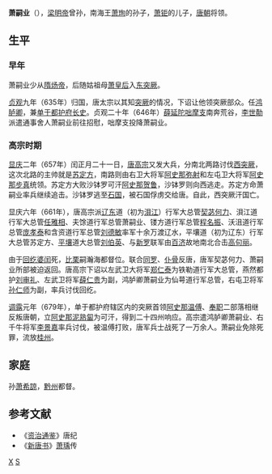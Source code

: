 '''萧嗣业'''（{{bd|？||？||catIdx=X}}），[[萧岿|梁明帝]]曾孙，南海王[[萧珣|萧珣]]的孙子，[[萧钜|萧钜]]的儿子，[[唐朝|唐朝]]将领。

==生平==
===早年===
萧嗣业少从[[隋炀帝|隋炀帝]]，后随姑祖母[[炀愍皇后|萧皇后]]入[[东突厥|东突厥]]。

[[贞观_(唐朝)|贞观]]九年（635年）归国，唐太宗以其知[[突厥|突厥]]的情况，下诏让他领突厥部众。任[[鸿胪卿|鸿胪卿]]，兼[[单于都护府|单于都护府]][[长史|长史]]。贞观二十年（646年）[[薛延陀|薛延陀]][[咄摩支|咄摩支]]南奔荒谷，[[李世勣|李世勣]]派遣通事舍人萧嗣业前往招慰，咄摩支投降萧嗣业。

===高宗时期===
[[显庆|显庆]]二年（657年）闰正月二十一日，[[唐高宗|唐高宗]]又发大兵，分南北两路讨伐[[西突厥|西突厥]]，这次北路的主帅就是[[苏定方|苏定方]]，南路则由右卫大将军[[阿史那弥射|阿史那弥射]]和左屯卫大将军[[阿史那步真|阿史那步真]]统领。苏定方大败沙钵罗可汗[[阿史那贺鲁|阿史那贺鲁]]，沙钵罗则向西逃走。苏定方命萧嗣业率兵继续追击。沙钵罗逃至[[石国|石国]]，被石国俘虏交给唐。自此，西突厥汗国亡。

显庆六年（661年），唐高宗派[[辽东|辽东]]道（初为[[浿江|浿江]]）行军大总管[[契苾何力|契苾何力]]、浿江道行军大总管[[任雅相|任雅相]]、夫馀道行军总管萧嗣业、镂方道行军总管[[程名振|程名振]]、沃沮道行军总管[[庞孝泰|庞孝泰]]和含资道行军总管[[刘德敏|刘德敏]]率军十余万渡辽水，平壤道（初为辽东）行军大总管苏定方、[[平壤|平壤]]道大总管[[刘伯英|刘伯英]]、与[[新罗|新罗]]联军由[[百济|百济]]故地南北合击[[高句丽|高句丽]]。

由于[[回纥|回纥]][[婆闰|婆闰]]死，[[比栗|比栗]]嗣瀚海都督位。联合[[同罗|同罗]]、[[仆骨|仆骨]]反唐，唐军契苾何力、萧嗣业所部被迫返回。唐高宗下诏以左武卫大将军[[郑仁泰|郑仁泰]]为铁勒道行军大总管，燕然都护[[刘审礼|刘审礼]]、左武卫将军[[薛仁贵|薛仁贵]]为副，鸿胪卿萧嗣业为仙萼道行军总管，右屯卫将军[[孙仁师|孙仁师]]为副，率兵讨伐回纥。

[[调露|调露]]元年（679年），单于都护府辖区内的突厥首领[[阿史那温傅|阿史那温傅]]、[[奉职|奉职]]二部落相继反叛唐朝，立[[阿史那泥熟匐|阿史那泥熟匐]]为可汗，得到二十四州响应。高宗遣鸿胪卿萧嗣业、右千牛将军[[李景嘉|李景嘉]]率兵讨伐，被温傅打败，唐军兵士战死了一万余人。萧嗣业免除死罪，流放[[桂州|桂州]]。

==家庭==
孙[[萧希諒|萧希諒]]，[[黔州|黔州]]都督。

==参考文献==
{{wikisource|新唐書/卷101#鈞兄子 嗣業|萧瑀传 附鈞兄子 嗣業}}
*《[[资治通鉴|资治通鉴]]》唐纪
*《[[新唐书|新唐书]]》[[萧瑀|萧瑀]]传
[[Category:唐朝军事人物|X]]
[[Category:兰陵萧氏|S]]